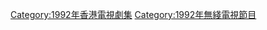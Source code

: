 {{cat year nav
| year = 1992
| cat = 無綫電視劇集
| sortkey = 無綫電視劇集
| article = 無綫電視劇
| in = 
}}
[[Category:1992年香港電視劇集|Category:1992年香港電視劇集]]
[[Category:1992年無綫電視節目‎|Category:1992年無綫電視節目‎]]